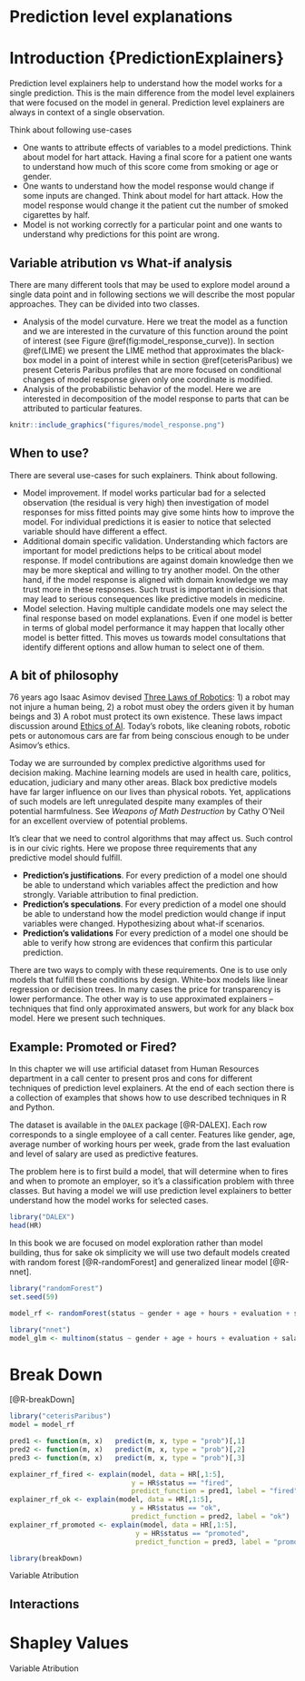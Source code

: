 # Prediction level explanations {-}

# Introduction {PredictionExplainers}

Prediction level explainers help to understand how the model works for a single prediction. This is the main difference from the model level explainers that were focused on the model in general. Prediction level explainers are always in context of a single observation.

Think about following use-cases

- One wants to attribute effects of variables to a model predictions. Think about model for hart attack. Having a final score for a patient one wants to understand how much of this score come from smoking or age or gender. 
- One wants to understand how the model response would change if some inputs are changed. Think about model for hart attack. How the model response would change it the patient cut the number of smoked cigarettes by half.
- Model is not working correctly for a particular point and one wants to understand why predictions for this point are wrong. 

## Variable atribution vs What-if analysis

There are many different tools that may be used to explore model around a single data point and in following sections we will describe the most popular approaches. They can be divided into two classes.

* Analysis of the model curvature. Here we treat the model as a function and we are interested in the curvature of this function around the point of interest (see Figure \@ref(fig:model_response_curve)). In section \@ref(LIME) we present the LIME method that approximates the black-box model in a point of interest while in section \@ref(ceterisParibus) we present Ceteris Paribus profiles that are more focused on conditional changes of model response given only one coordinate is modified. 
* Analysis of the probabilistic behavior of the model. Here we are interested in decomposition of the model response to parts that can be attributed to particular features.


```r
knitr::include_graphics("figures/model_response.png")
```

## When to use? 

There are several use-cases for such explainers. Think about following.

* Model improvement. If model works particular bad for a selected observation (the residual is very high) then investigation of model responses for miss fitted points may give some hints how to improve the model. For individual predictions it is easier to notice that selected variable should have different a effect.
* Additional domain specific validation. Understanding which factors are important for model predictions helps to be critical about model response. If model contributions are against domain knowledge then we may be more skeptical and willing to try another model. On the other hand, if the model response is aligned with domain knowledge we may trust more in these responses. Such trust is important in decisions that may lead to serious consequences like predictive models in medicine.
* Model selection. Having multiple candidate models one may select the final response based on model explanations. Even if one model is better in terms of global model performance it may happen that locally other model is better fitted. This moves us towards model consultations that identify different options and allow human to select one of them. 

## A bit of philosophy

76 years ago Isaac Asimov devised [Three Laws of Robotics](https://en.wikipedia.org/wiki/Three_Laws_of_Robotics): 1) a robot may not injure a human being, 2) a robot must obey the orders given it by human beings and 3) A robot must protect its own existence. These laws impact discussion around [Ethics of AI](https://en.wikipedia.org/wiki/Ethics_of_artificial_intelligence). Today’s robots, like cleaning robots, robotic pets or autonomous cars are far from being conscious enough to be under Asimov’s ethics.

Today we are surrounded by complex predictive algorithms used for decision making. Machine learning models are used in health care, politics, education, judiciary and many other areas. Black box predictive models have far larger influence on our lives than physical robots. Yet, applications of such models are left unregulated despite many examples of their potential harmfulness. See *Weapons of Math Destruction* by Cathy O'Neil for an excellent overview of potential problems.

It's clear that we need to control algorithms that may affect us. Such control is in our civic rights. Here we propose three requirements that any predictive model should fulfill.

-	**Prediction's justifications**. For every prediction of a model one should be able to understand which variables affect the prediction and how strongly. Variable attribution to final prediction.
-	**Prediction's speculations**. For every prediction of a model one should be able to understand how the model prediction would change if input variables were changed. Hypothesizing about what-if scenarios.
-	**Prediction's validations** For every prediction of a model one should be able to verify how strong are evidences that confirm this particular prediction.

There are two ways to comply with these requirements. 
One is to use only models that fulfill these conditions by design. White-box models like linear regression or decision trees. In many cases the price for transparency is lower performance. 
The other way is to use approximated explainers – techniques that find only approximated answers, but work for any black box model. Here we present such techniques.


## Example: Promoted or Fired?

In this chapter we will use artificial dataset from Human Resources department in a call center to present pros and cons for different techniques of prediction level explainers. At the end of each section there is a collection of examples that shows how to use described techniques in R and Python.

The dataset is available in the `DALEX` package [@R-DALEX]. Each row corresponds to a single employee of a call center. Features like gender, age, average number of working hours per week, grade from the last evaluation and level of salary are used as predictive features.

The problem here is to first build a model, that will determine when to fires and when to promote an employer, so it's a classification problem with three classes. 
But having a model we will use prediction level explainers to better understand how the model works for selected cases.

```r
library("DALEX")
head(HR)
```

In this book we are focused on model exploration rather than model building, thus for sake ok simplicity we will use two default models created with random forest [@R-randomForest] and generalized linear model [@R-nnet].

```r
library("randomForest")
set.seed(59)

model_rf <- randomForest(status ~ gender + age + hours + evaluation + salary, data = HR)

library("nnet")
model_glm <- multinom(status ~ gender + age + hours + evaluation + salary, data = HR)
```




# Break Down

[@R-breakDown]

```r
library("ceterisParibus")
model = model_rf

pred1 <- function(m, x)   predict(m, x, type = "prob")[,1]
pred2 <- function(m, x)   predict(m, x, type = "prob")[,2]
pred3 <- function(m, x)   predict(m, x, type = "prob")[,3]

explainer_rf_fired <- explain(model, data = HR[,1:5], 
                              y = HR$status == "fired", 
                              predict_function = pred1, label = "fired")
explainer_rf_ok <- explain(model, data = HR[,1:5], 
                              y = HR$status == "ok", 
                              predict_function = pred2, label = "ok")
explainer_rf_promoted <- explain(model, data = HR[,1:5], 
                               y = HR$status == "promoted", 
                               predict_function = pred3, label = "promoted")
```



```r
library(breakDown)
```

Variable Atribution

## Interactions

# Shapley Values

Variable Atribution


